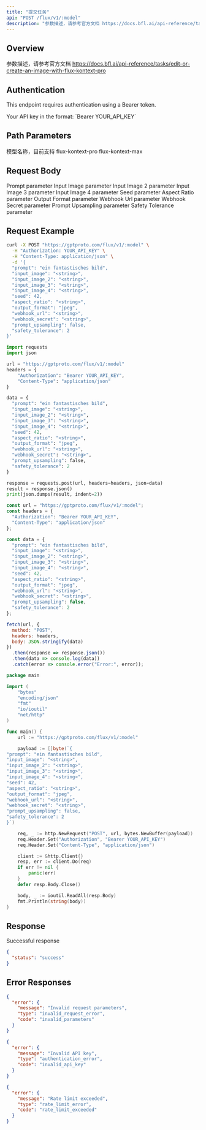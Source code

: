 ```yaml
---
title: "提交任务"
api: "POST /flux/v1/:model"
description: "参数描述，请参考官方文档 https://docs.bfl.ai/api-reference/tasks/edit-or-create-an-image-with-flux-kontext-pro"
---
```


## Overview

参数描述，请参考官方文档 https://docs.bfl.ai/api-reference/tasks/edit-or-create-an-image-with-flux-kontext-pro

## Authentication

This endpoint requires authentication using a Bearer token.

<ParamField header="Authorization" type="string" required>
  Your API key in the format: `Bearer YOUR_API_KEY`
</ParamField>

## Path Parameters

<ParamField path type="string">
  模型名称，目前支持 flux-kontext-pro flux-kontext-max
</ParamField>

## Request Body

<ParamField body="prompt" type="string" required>
  Prompt parameter
</ParamField>

<ParamField body="input_image" type="string">
  Input Image parameter
</ParamField>

<ParamField body="input_image_2" type="string">
  Input Image 2 parameter
</ParamField>

<ParamField body="input_image_3" type="string">
  Input Image 3 parameter
</ParamField>

<ParamField body="input_image_4" type="string">
  Input Image 4 parameter
</ParamField>

<ParamField body="seed" type="integer">
  Seed parameter
</ParamField>

<ParamField body="aspect_ratio" type="string">
  Aspect Ratio parameter
</ParamField>

<ParamField body="output_format" type="string">
  Output Format parameter
</ParamField>

<ParamField body="webhook_url" type="string">
  Webhook Url parameter
</ParamField>

<ParamField body="webhook_secret" type="string">
  Webhook Secret parameter
</ParamField>

<ParamField body="prompt_upsampling" type="boolean">
  Prompt Upsampling parameter
</ParamField>

<ParamField body="safety_tolerance" type="integer">
  Safety Tolerance parameter
</ParamField>

## Request Example

<CodeGroup>

```bash cURL
curl -X POST "https://gptproto.com/flux/v1/:model" \
  -H "Authorization: YOUR_API_KEY" \
  -H "Content-Type: application/json" \
  -d '{
  "prompt": "ein fantastisches bild",
  "input_image": "<string>",
  "input_image_2": "<string>",
  "input_image_3": "<string>",
  "input_image_4": "<string>",
  "seed": 42,
  "aspect_ratio": "<string>",
  "output_format": "jpeg",
  "webhook_url": "<string>",
  "webhook_secret": "<string>",
  "prompt_upsampling": false,
  "safety_tolerance": 2
}'
```


```python Python
import requests
import json

url = "https://gptproto.com/flux/v1/:model"
headers = {
    "Authorization": "Bearer YOUR_API_KEY",
    "Content-Type": "application/json"
}

data = {
  "prompt": "ein fantastisches bild",
  "input_image": "<string>",
  "input_image_2": "<string>",
  "input_image_3": "<string>",
  "input_image_4": "<string>",
  "seed": 42,
  "aspect_ratio": "<string>",
  "output_format": "jpeg",
  "webhook_url": "<string>",
  "webhook_secret": "<string>",
  "prompt_upsampling": false,
  "safety_tolerance": 2
}

response = requests.post(url, headers=headers, json=data)
result = response.json()
print(json.dumps(result, indent=2))
```


```javascript JavaScript
const url = "https://gptproto.com/flux/v1/:model";
const headers = {
  "Authorization": "Bearer YOUR_API_KEY",
  "Content-Type": "application/json"
};

const data = {
  "prompt": "ein fantastisches bild",
  "input_image": "<string>",
  "input_image_2": "<string>",
  "input_image_3": "<string>",
  "input_image_4": "<string>",
  "seed": 42,
  "aspect_ratio": "<string>",
  "output_format": "jpeg",
  "webhook_url": "<string>",
  "webhook_secret": "<string>",
  "prompt_upsampling": false,
  "safety_tolerance": 2
};

fetch(url, {
  method: "POST",
  headers: headers,
  body: JSON.stringify(data)
})
  .then(response => response.json())
  .then(data => console.log(data))
  .catch(error => console.error("Error:", error));
```


```go Go
package main

import (
    "bytes"
    "encoding/json"
    "fmt"
    "io/ioutil"
    "net/http"
)

func main() {
    url := "https://gptproto.com/flux/v1/:model"

    payload := []byte(`{
"prompt": "ein fantastisches bild",
"input_image": "<string>",
"input_image_2": "<string>",
"input_image_3": "<string>",
"input_image_4": "<string>",
"seed": 42,
"aspect_ratio": "<string>",
"output_format": "jpeg",
"webhook_url": "<string>",
"webhook_secret": "<string>",
"prompt_upsampling": false,
"safety_tolerance": 2
}`)

    req, _ := http.NewRequest("POST", url, bytes.NewBuffer(payload))
    req.Header.Set("Authorization", "Bearer YOUR_API_KEY")
    req.Header.Set("Content-Type", "application/json")

    client := &http.Client{}
    resp, err := client.Do(req)
    if err != nil {
        panic(err)
    }
    defer resp.Body.Close()

    body, _ := ioutil.ReadAll(resp.Body)
    fmt.Println(string(body))
}
```

</CodeGroup>

## Response

<ResponseField name="Success" type="200">
  Successful response

  ```json
  {
    "status": "success"
  }
  ```
</ResponseField>

## Error Responses

<ResponseExample>

```json 400 - Bad Request
{
  "error": {
    "message": "Invalid request parameters",
    "type": "invalid_request_error",
    "code": "invalid_parameters"
  }
}
```


```json 401 - Unauthorized
{
  "error": {
    "message": "Invalid API key",
    "type": "authentication_error",
    "code": "invalid_api_key"
  }
}
```


```json 429 - Rate Limit Exceeded
{
  "error": {
    "message": "Rate limit exceeded",
    "type": "rate_limit_error",
    "code": "rate_limit_exceeded"
  }
}
```

</ResponseExample>